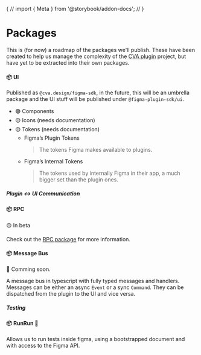{
// import { Meta } from '@storybook/addon-docs';
// <Meta title="Packages" />
}

# Packages

This is (for now) a roadmap of the packages we'll publish. These have been created to help us manage the complexity of the [CVA plugin](https://cva.design) project,
but have yet to be extracted into their own packages.

#### 📦 UI

Published as `@cva.design/figma-sdk`, in the future, this will be an umbrella package and the UI stuff will be published under `@figma-plugin-sdk/ui`.

- 🟢 Components
- 🟡 Icons (needs documentation)
- 🟡 Tokens (needs documentation)
  - Figma’s Plugin Tokens
    > The tokens Figma makes available to plugins.
  - Figma’s Internal Tokens
    > The tokens used by internally Figma in their app, a much bigger set than the plugin ones.

##### Plugin ↔ UI Communication

#### 📦 RPC

🟡 In beta

Check out the [RPC package](./rpc) for more information.

#### 📦 Message Bus

🚩 Comming soon.

A message bus in typescript with fully typed messages and handlers. Messages can be either an async `Event` or a sync `Command`.
They can be dispatched from the plugin to the UI and vice versa.

##### Testing

#### 📦 RunRun 🚩

Allows us to run tests inside figma, using a bootstrapped document and with access to the Figma API.
